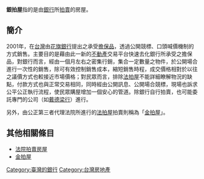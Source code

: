 '''銀拍屋'''指的是由[[銀行|銀行]]所[[拍賣|拍賣]]的房屋。

==簡介==
2001年，在[[台灣|台灣]]由[[花旗銀行|花旗銀行]]提出之承受[[擔保品|擔保品]]，透過公開競標、口頭喊價機制的方式銷售。主要目的是藉由此一新的[[不動產|不動產]]交易平台快速去化銀行所承受之擔保品，對銀行而言，經由一個月左右之密集行銷，集合一定數量之物件，於公開場合進行一次性的銷售，除可有效控制銷售成本，縮短銷售時程，成交價格相對於以往之議價方式也較接近市場價格；對民眾而言，排除[[法拍屋|法拍屋]]不能詳細瞭解物況的缺點，付款方式也與正常交易相同，同時經由公開訊息、公開場合競標，現場也訴求公平公正執行流程，使民眾購屋增加一個安心的管道。除銀行自行拍賣，也可能委託專門的公司（如[[戴德梁行|戴德梁行]]）進行。

另外，由公正第三者代理法院所進行的[[法拍屋|法拍屋]]拍賣則稱為「[[金拍屋|金拍屋]]」。

==其他相關條目==
* [[法院拍賣房屋|法院拍賣房屋]]
*[[金拍屋|金拍屋]]

{{TW-stub}}

[[Category:臺灣的銀行|Category:臺灣的銀行]]
[[Category:台灣房地產|Category:台灣房地產]]